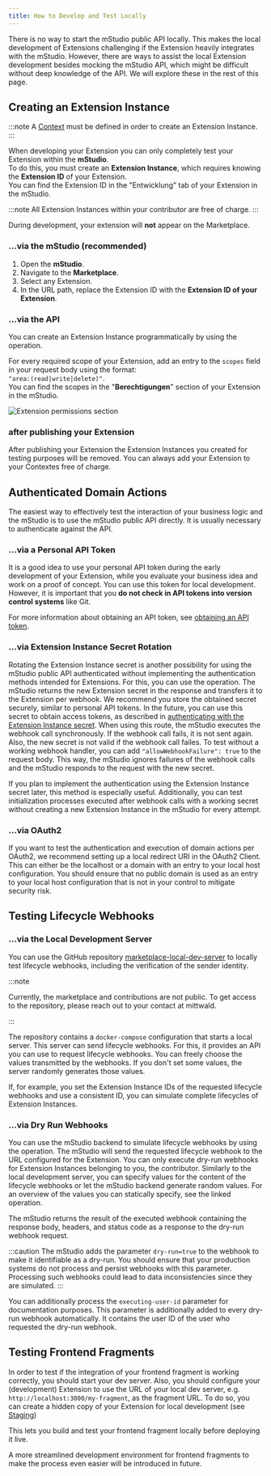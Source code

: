 ```yaml
---
title: How to Develop and Test Locally
---
```



There is no way to start the mStudio public API locally.
This makes the local development of Extensions challenging if the Extension heavily integrates with the mStudio.
However, there are ways to assist the local Extension development besides mocking the mStudio API, which might be difficult without deep knowledge of the API.
We will explore these in the rest of this page.

## Creating an Extension Instance

:::note
A [Context](../../glossary/#extension-context) must be defined in order to create an Extension Instance.
:::

When developing your Extension you can only completely test your Extension within the **mStudio**.\
To do this, you must create an **Extension Instance**, which requires knowing the **Extension ID** of your Extension.\
You can find the Extension ID in the "Entwicklung" tab of your Extension in the mStudio.

:::note
All Extension Instances within your contributor are free of charge.
:::

During development, your extension will **not** appear on the Marketplace.

### ...via the mStudio (recommended) 

1. Open the **mStudio**.
2. Navigate to the **Marketplace**.
3. Select any Extension.
4. In the URL path, replace the Extension ID with the **Extension ID of your Extension**.

### ...via the API

You can create an Extension Instance programmatically by using the
<OperationLink operation="extension-add-extension-to-context" /> operation.

For every required scope of your Extension, add an entry to the `scopes` field in your request body using the format:\
`"area:(read|write|delete)"`.\
You can find the scopes in the "**Berechtigungen**" section of your Extension in the mStudio.

![Extension permissions section](../../../resources/contributing/extensions/extension-berechtigungen.jpg)

### after publishing your Extension

After publishing your Extension the Extension Instances you created for testing purposes will be removed.
You can always add your Extension to your Contextes free of charge.

## Authenticated Domain Actions

The easiest way to effectively test the interaction of your business logic and the mStudio is to use the mStudio public API directly.
It is usually necessary to authenticate against the API.

### ...via a Personal API Token

It is a good idea to use your personal API token during the early development of your Extension, while you evaluate your business idea and work on a proof of concept.
You can use this token for local development.
However, it is important that you **do not check in API tokens into version control systems** like Git.

For more information about obtaining an API token, see [obtaining an API token](../../../api/intro#obtaining-an-api-token).

### ...via Extension Instance Secret Rotation

Rotating the Extension Instance secret is another possibility for using the mStudio public API authenticated without implementing the authentication methods intended for Extensions.
For this, you can use the <OperationLink operation="contributor-rotate-secret-for-extension-instance" /> operation.
The mStudio returns the new Extension secret in the response and transfers it to the Extension per webhook.
We recommend you store the obtained secret securely, similar to personal API tokens.
In the future, you can use this secret to obtain access tokens, as described in [authenticating with the Extension Instance secret](../../reference/api#authenticating-with-the-Extension-instance-secret).
When using this route, the mStudio executes the webhook call synchronously.
If the webhook call fails, it is not sent again.
Also, the new secret is not valid if the webhook call failes.
To test without a working webhook handler, you can add `"allowWebhookFailure": true` to the request body.
This way, the mStudio ignores failures of the webhook calls and the mStudio responds to the request with the new secret.

If you plan to implement the authentication using the Extension Instance secret later, this method is especially useful.
Additionally, you can test initialization processes executed after webhook calls with a working secret without creating a new Extension Instance in the mStudio for every attempt.

### ...via OAuth2

If you want to test the authentication and execution of domain actions per OAuth2, we recommend setting up a local redirect URI in the OAuth2 Client.
This can either be the localhost or a domain with an entry to your local host configuration.
You should ensure that no public domain is used as an entry to your local host configuration that is not in your control to mitigate security risk.

## Testing Lifecycle Webhooks

### ...via the Local Development Server

You can use the GitHub repository [marketplace-local-dev-server](https://github.com/mittwald/marketplace-local-dev-server) to locally test lifecycle webhooks, including the verification of the sender identity.

:::note

Currently, the marketplace and contributions are not public.
To get access to the repository, please reach out to your contact at mittwald.

:::

The repository contains a `docker-compose` configuration that starts a local server.
This server can send lifecycle webhooks.
For this, it provides an API you can use to request lifecycle webhooks.
You can freely choose the values transmitted by the webhooks.
If you don't set some values, the server randomly generates those values.

If, for example, you set the Extension Instance IDs of the requested lifecycle webhooks and use a consistent ID, you can simulate complete lifecycles of Extension Instances.

### ...via Dry Run Webhooks

You can use the mStudio backend to simulate lifecycle webhooks by using the <OperationLink operation="extension-dry-run-webhook" /> operation.
The mStudio will send the requested lifecycle webhook to the URL configured for the Extension.
You can only execute dry-run webhooks for Extension Instances belonging to you, the contributor.
Similarly to the local development server, you can specify values for the content of the lifecycle webhooks or let the mStudio backend generate random values.
For an overview of the values you can statically specify, see the linked operation.

The mStudio returns the result of the executed webhook containing the response body, headers, and status code as a response to the dry-run webhook request.

:::caution
The mStudio adds the parameter `dry-run=true` to the webhook to make it identifiable as a dry-run.
You should ensure that your production systems do not process and persist webhooks with this parameter.
Processing such webhooks could lead to data inconsistencies since they are simulated.
:::

You can additionally process the `executing-user-id` parameter for documentation purposes.
This parameter is additionally added to every dry-run webhook automatically.
It contains the user ID of the user who requested the dry-run webhook.

## Testing Frontend Fragments

In order to test if the integration of your frontend fragment is working correctly, you should start your dev server.
Also, you should configure your (development) Extension to use the URL of your local dev server, e.g. `http://localhost:3000/my-fragment`, as the fragment URL.
To do so, you can create a hidden copy of your Extension for local development (see [Staging](../staging))

This lets you build and test your frontend fragment locally before deploying it live.

A more streamlined development environment for frontend fragments to make the process even easier will be introduced in future.

